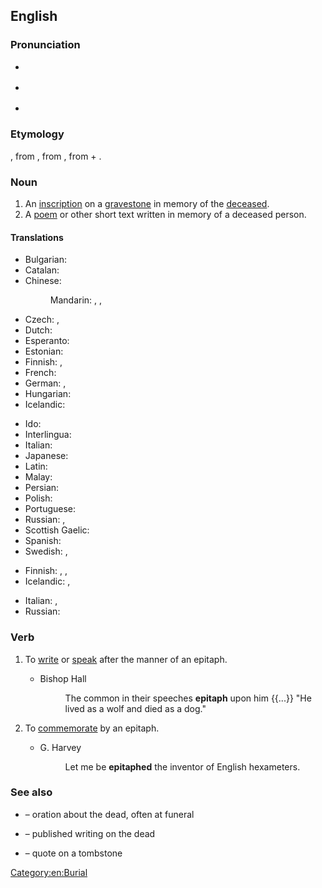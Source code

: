 {{also|Epitaph}}
==English==

===Pronunciation===
* {{a|UK}} {{IPA|[ˈɛpɪtɑːf]|lang=en}}
* {{a|US}} {{IPA|[ˈɛpɪtæf]|lang=en}}
* {{audio|en-us-epitaph.ogg|Audio (US)|lang=en}}

===Etymology===
{{etyl|fro|en}} {{m|fro|epitafe}}, from {{etyl|la|en}} {{m|la|epitaphium||eulogy}}, from {{etyl|grc|en}} {{m|grc|ἐπιτάφιος||relating to a funeral}}, from {{m|grc|ἐπί||over}} + {{m|grc|τάφος||tomb}}.

===Noun===
{{en-noun}}

# An [[inscription]] on a [[gravestone]] in memory of the [[deceased]].
# A [[poem]] or other short text written in memory of a deceased person.

====Translations====
{{trans-top|inscription on a gravestone}}
* Bulgarian: {{t|bg|надгробен надпис|m|sc=Cyrl}}
* Catalan: {{t|ca|epitafi|m}}
* Chinese:
*: Mandarin: {{t+|cmn|墓誌銘|sc=Hani}}, {{t+|cmn|墓志铭|tr=mùzhìmíng|sc=Hani}}, {{t+|cmn|碑文|tr=bēiwén|sc=Hani}}
* Czech: {{t|cs|epitaf|m}}, {{t+|cs|náhrobní}} {{t+|cs|nápis|m}}
* Dutch: {{t+|nl|grafschrift}}
* Esperanto: {{t|eo|tomboskribo}}
* Estonian: {{t|et|hauakiri}}
* Finnish: {{t|fi|hautakirjoitus}}, {{t|fi|epitafi}}
* French: {{t+|fr|épitaphe|f}}
* German: {{t+|de|Epitaph|n}}, {{t+|de|Grabinschrift|f}}
* Hungarian: {{t+|hu|sírfelirat}}
* Icelandic: {{t+|is|grafskrift|f}}
{{trans-mid}}
* Ido: {{t+|io|epitafo}}
* Interlingua: {{t|ia|epitaphio}}
* Italian: {{t+|it|epitaffio|m}}
* Japanese: {{t|ja|エピタフ|tr=epitafu}}
* Latin: {{t|la|titulus|m}}
* Malay: {{t|ms|epitaf}}
* Persian: {{t|fa|مزارنوشته|tr=mazârnevešte|sc=fa-Arab}}
* Polish: {{t+|pl|epitafium|n}}
* Portuguese: {{t+|pt|epitáfio|m}}
* Russian: {{t+|ru|эпита́фия|f}}, {{t|ru|надгро́бная на́дпись|f}}
* Scottish Gaelic: {{t|gd|leac-sgrìobhadh|m}}
* Spanish: {{t+|es|epitafio|m}}
* Swedish: {{t+|sv|epitafium|n}}, {{t|sv|epitaf|n}}
{{trans-bottom}}

{{trans-top|commemorative poem or other text}}
* Finnish: {{t+|fi|muistokirjoitus}}, {{t|fi|muistoruno}}, {{t|fi|epitafi}}
* Icelandic: {{t+|is|eftirmæli|n}}, {{qualifier|an obituary}} {{t+|is|minningargrein|f}}
{{trans-mid}}
* Italian: {{t+|it|epitaffio|m}}, {{t|it|discorso funebre|m}}
* Russian: {{t+|ru|эпита́фия|f}}
{{trans-bottom}}

===Verb===
{{en-verb}}

# {{lb|en|intransitive}} To [[write]] or [[speak]] after the manner of an epitaph.
#* Bishop Hall
#*: The common in their speeches '''epitaph''' upon him {{...}} "He lived as a wolf and died as a dog."
# {{lb|en|transitive}} To [[commemorate]] by an epitaph.
#* G. Harvey
#*: Let me be '''epitaphed''' the inventor of English hexameters.

===See also===
* {{l|en|eulogy}} – oration about the dead, often at funeral
* {{l|en|obituary}} – published writing on the dead
* {{l|en|epigraph}} – quote on a tombstone

[[Category:en:Burial]]
